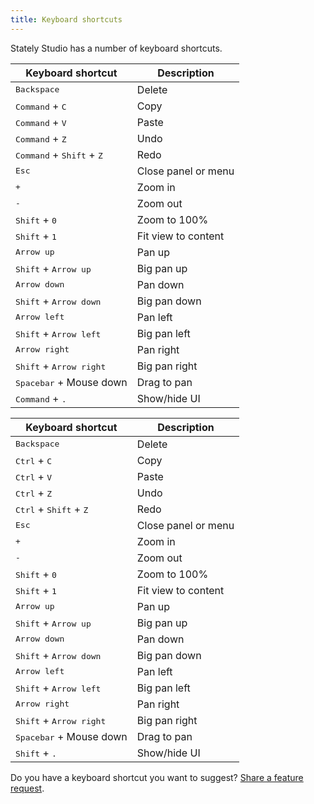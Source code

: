 ```yaml
---
title: Keyboard shortcuts
---
```



Stately Studio has a number of keyboard shortcuts.

<Tabs>
<TabItem value="macos" label="macOS">

| Keyboard shortcut                                    | Description         |
| -----------------------------------------------------|---------------------|
| <kbd>Backspace</kbd>                                 | Delete              |
| <kbd>Command</kbd> + <kbd>C</kbd>                    | Copy                |
| <kbd>Command</kbd> + <kbd>V</kbd>                    | Paste               |
| <kbd>Command</kbd> + <kbd>Z</kbd>                    | Undo                |
| <kbd>Command</kbd> + <kbd>Shift</kbd> + <kbd>Z</kbd> | Redo                |
| <kbd>Esc</kbd>                                       | Close panel or menu |
| <kbd>+</kbd>                                         | Zoom in             |
| <kbd>-</kbd>                                         | Zoom out            |
| <kbd>Shift</kbd> + <kbd>0</kbd>                      | Zoom to 100%        |
| <kbd>Shift</kbd> + <kbd>1</kbd>                      | Fit view to content |
| <kbd>Arrow up</kbd>                                  | Pan up              |
| <kbd>Shift</kbd> + <kbd>Arrow up</kbd>               | Big pan up          |
| <kbd>Arrow down</kbd>                                | Pan down            |
| <kbd>Shift</kbd> + <kbd>Arrow down</kbd>             | Big pan down        |
| <kbd>Arrow left</kbd>                                | Pan left            |
| <kbd>Shift</kbd> + <kbd>Arrow left</kbd>             | Big pan left        |
| <kbd>Arrow right</kbd>                               | Pan right           |
| <kbd>Shift</kbd> + <kbd>Arrow right</kbd>            | Big pan right       |
| <kbd>Spacebar</kbd> + Mouse down                     | Drag to pan         |                                  
| <kbd>Command</kbd> + <kbd>.</kbd>                    | Show/hide UI        |

</TabItem>

<TabItem value="windows" label="Windows/Linux">

| Keyboard shortcut                                 | Description         |
| --------------------------------------------------|---------------------|
| <kbd>Backspace</kbd>                              | Delete              |
| <kbd>Ctrl</kbd> + <kbd>C</kbd>                    | Copy                |
| <kbd>Ctrl</kbd> + <kbd>V</kbd>                    | Paste               |
| <kbd>Ctrl</kbd> + <kbd>Z</kbd>                    | Undo                |
| <kbd>Ctrl</kbd> + <kbd>Shift</kbd> + <kbd>Z</kbd> | Redo                |
| <kbd>Esc</kbd>                                    | Close panel or menu |
| <kbd>+</kbd>                                      | Zoom in             |
| <kbd>-</kbd>                                      | Zoom out            |
| <kbd>Shift</kbd> + <kbd>0</kbd>                   | Zoom to 100%        |
| <kbd>Shift</kbd> + <kbd>1</kbd>                   | Fit view to content |
| <kbd>Arrow up</kbd>                               | Pan up              |
| <kbd>Shift</kbd> + <kbd>Arrow up</kbd>            | Big pan up          |
| <kbd>Arrow down</kbd>                             | Pan down            |
| <kbd>Shift</kbd> + <kbd>Arrow down</kbd>          | Big pan down        |
| <kbd>Arrow left</kbd>                             | Pan left            |
| <kbd>Shift</kbd> + <kbd>Arrow left</kbd>          | Big pan left        |
| <kbd>Arrow right</kbd>                            | Pan right           |
| <kbd>Shift</kbd> + <kbd>Arrow right</kbd>         | Big pan right       |
| <kbd>Spacebar</kbd> + Mouse down                  | Drag to pan         |                                  
| <kbd>Shift</kbd> + <kbd>.</kbd>                   | Show/hide UI        |

</TabItem>

</Tabs>

Do you have a keyboard shortcut you want to suggest? [Share a feature request](https://feedback.stately.ai).
